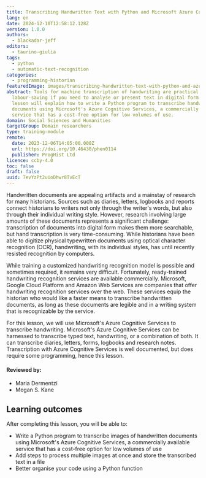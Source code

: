 ```yaml
---
title: Transcribing Handwritten Text with Python and Microsoft Azure Computer Vision
lang: en
date: 2024-12-10T12:58:12.128Z
version: 1.0.0
authors:
  - blackadar-jeff
editors:
  - taurino-giulia
tags:
  - python
  - automatic-text-recognition
categories:
  - programming-historian
featuredImage: images/transcribing-handwritten-text-with-python-and-azure-original.jpeg
abstract: Tools for machine transcription of handwriting are practical and
  labour-saving if you need to analyse or present text in digital form. This
  lesson will explain how to write a Python program to transcribe handwritten
  documents using Microsoft's Azure Cognitive Services, a commercially available
  service that has a cost-free option for low volumes of use.
domain: Social Sciences and Humanities
targetGroup: Domain researchers
type: training-module
remote:
  date: 2023-12-06T14:05:00.000Z
  url: https://doi.org/10.46430/phen0114
  publisher: ProgHist Ltd
licence: ccby-4.0
toc: false
draft: false
uuid: 7evYzPt2uUoDhwr8TvEcT
---
```


Handwritten documents are appealing artifacts and a mainstay of research for many historians. Sources such as diaries, letters, logbooks and reports connect historians to writers not only through the writer's words, but also through their individual writing style. However, research involving large amounts of these documents represents a significant challenge: transcription of documents into digital form makes them more searchable, but hand transcription is very time-consuming. While historians have been able to digitize physical typewritten documents using optical character recognition (OCR), handwriting, with its individual styles, has until recently resisted recognition by computers.

While training a customized handwriting recognition model is possible and sometimes required, it remains very difficult. Fortunately, ready-trained handwriting recognition services are available commercially. Microsoft, Google Cloud Platform and Amazon Web Services are companies that offer handwriting recognition services over the web. These services equip the historian who would like a faster means to transcribe handwritten documents, as long as these documents are legible and in a writing system that is recognizable by the service.

For this lesson, we will use Microsoft's Azure Cognitive Services to transcribe handwriting. Microsoft's Azure Cognitive Services can be harnessed to transcribe typed text, handwriting, or a combination of both. It can transcribe diaries, letters, forms, logbooks and research notes. Transcription with Azure Cognitive Services is well documented, but does require some programming, hence this lesson.

#### Reviewed by:

* Maria Dermentzi
* Megan S. Kane

## Learning outcomes

After completing this lesson, you will be able to:

* Write a Python program to transcribe images of handwritten documents using Microsoft's Azure Cognitive Services, a commercially available service that has a cost-free option for low volumes of use
* Add steps to process multiple images at once and store the transcribed text in a file
* Better organise your code using a Python function

<ExternalResource title="Interested in learning more?" subtitle="Check out this lesson on Programming Historian's website" url="https://doi.org/10.46430/phen0114" />
